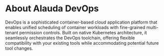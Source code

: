 
# About Alauda DevOps

DevOps is a sophisticated container-based cloud application platform that enables unified scheduling of container workloads with fine-grained multi-tenant permission controls. Built on native Kubernetes architecture, it seamlessly orchestrates the DevOps toolchain, offering flexible compatibility with your existing tools while accommodating potential future tool changes.

<ExternalSite name="devops" />

